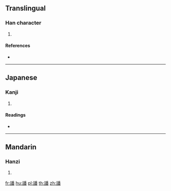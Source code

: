 {{character info/new}}
==Translingual==

===Han character===
{{Han char|rn=149|rad=言|as=12|sn=19|four=02669|canj=YRHDW}}

# {{defn|Han|sort=言12}}

====References====
* {{Han ref|kx=1181.050|dkj=35962|dj=1644.160|hdz=64019.110|uh=8B52|ud=35666|bh=F342|bd=62274}}

----

==Japanese==

===Kanji===
{{ja-kanji|grade=|rs=言12}}

# {{defn|lang=ja|sort=言12}}

====Readings====
* {{ja-readings|on=[[は]] (ha)|kun=[[しく]] (shiku)|nanori=}}

----

==Mandarin==

===Hanzi===
{{cmn-hanzi|pin=[[bò]] ([[bo4]])|wg=po<sup>4</sup>}}

# {{defn|lang=cmn|sort=言12}}

[[fr:譒]]
[[hu:譒]]
[[pl:譒]]
[[th:譒]]
[[zh:譒]]